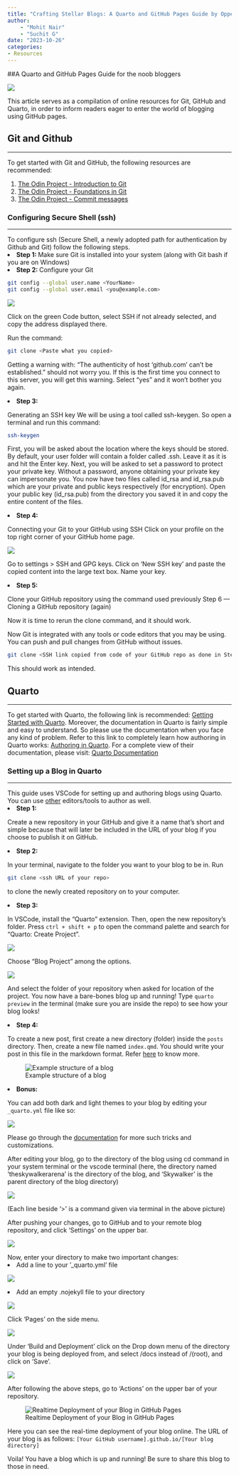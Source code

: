 ```yaml
---
title: "Crafting Stellar Blogs: A Quarto and GitHub Pages Guide by Oppenheimer and Skywalker"
author: 
    - "Mohit Nair"
    - "Suchit G"
date: "2023-10-26"
categories:
- Resources
---
```


##A Quarto and GitHub Pages Guide for the noob bloggers

![](thumbnail.jpg)

This article serves as a compilation of online resources for Git, GitHub and Quarto, in order to inform readers eager to enter the world of blogging using GitHub pages. 

## Git and Github
***
To get started with Git and GitHub, the following resources are recommended:
<ol>
<li><a href = "https://www.theodinproject.com/lessons/foundations-introduction-to-git">The Odin Project - Introduction to Git</a></li>
<li><a href = "https://www.theodinproject.com/lessons/foundations-git-basics">The Odin Project - Foundations in Git</a></li>
<li><a href = "https://www.theodinproject.com/lessons/foundations-commit-messages">The Odin Project - Commit messages</a></li>
</ol>

### Configuring Secure Shell (ssh)
***
To configure ssh (Secure Shell, a newly adopted path for authentication by Github and Git) follow the following steps.
<li><b>Step 1: </b>Make sure Git is installed into your system (along with Git bash if you are on Windows)</li>
<li><b>Step 2: </b>Configure your Git</li>
```bash
git config --global user.name <YourName>
git config --global user.email <you@example.com>
```
![](1.png)

Click on the green Code button, select SSH if not already selected, and copy the address displayed there.

Run the command: 
```bash
git clone <Paste what you copied>
```
Getting a warning with: “The authenticity of host ‘github.com’ can’t be established.” should not worry you. If this is the first time you connect to this server, you will get this warning. Select “yes” and it won’t bother you again.



<li><b>Step 3: </b></li>Generating an SSH key
We will be using a tool called ssh-keygen. So open a terminal and run this command:
```bash
ssh-keygen
```
First, you will be asked about the location where the keys should be stored. By default, your user folder will contain a folder called .ssh. Leave it as it is and hit the Enter key.
Next, you will be asked to set a password to protect your private key. Without a password, anyone obtaining your private key can impersonate you.
You now have two files called id_rsa and id_rsa.pub which are your private and public keys respectively (for encryption).
Open your public key (id_rsa.pub) from the directory you saved it in and copy the entire content of the files.

<li><b>Step 4: </b></li>Connecting your Git to your GitHub using SSH
Click on your profile on the top right corner of your GitHub home page.






![](2.png)








Go to settings > SSH and GPG keys.
Click on 'New SSH key' and paste the copied content into the large text box. Name your key.

<li><b>Step 5: </b></li>Clone your GitHub repository using the command used previously
Step 6 — Cloning a GitHub repository (again)

Now it is time to rerun the clone command, and it should work.

Now Git is integrated with any tools or code editors that you may be using. You can push and pull changes from GitHub without issues.
```bash
git clone <SSH link copied from code of your GitHub repo as done in Step 2>
```
This should work as intended.




## Quarto
***
To get started with Quarto, the following link is recommended: <a href = "https://quarto.org/docs/get-started/">Getting Started with Quarto</a>.
Moreover, the documentation in Quarto is fairly simple and easy to understand. So please use the documentation when you face any kind of problem.
Refer to this link to completely learn how authoring in Quarto works: <a href = "https://quarto.org/docs/get-started/authoring/vscode.html">Authoring in Quarto</a>. For a complete view of their documentation, please visit: <a href = "https://quarto.org/docs/guide/">Quarto Documentation</a>

### Setting up a Blog in Quarto
***
This guide uses VSCode for setting up and authoring blogs using Quarto. You can use [other](https://quarto.org/docs/get-started/) editors/tools to author as well.
<li><b>Step 1: </b></li> Create a new repository in your GitHub and give it a name that's short and simple because that will later be included in the URL of your blog if you choose to publish it on GitHub.

<li><b>Step 2: </b></li> In your terminal, navigate to the folder you want to your blog to be in. Run
```bash
git clone <ssh URL of your repo>
```
to clone the newly created repository on to your computer.

<li><b>Step 3: </b></li> In VSCode, install the "Quarto" extension. Then, open the new repository's folder. Press `ctrl + shift + p` to open the command palette and search for "Quarto: Create Project".

![](3.png)

Choose "Blog Project" among the options.

![](4.png)

And select the folder of your repository when asked for location of the project. You now have a bare-bones blog up and running! Type `quarto preview` in the terminal (make sure you are inside the repo) to see how your blog looks!

<li><b>Step 4: </b></li> To create a new post, first create a new directory (folder) inside the `posts` directory. Then, create a new file named `index.qmd`. You should write your post in this file in the markdown format. Refer [here](https://quarto.org/docs/websites/website-blog.html) to know more.

![Example structure of a blog](6.png)

<li><b>Bonus: </b></li>
You can add both dark and light themes to your blog by editing your `_quarto.yml` file like so:

![](5.png)

Please go through the [documentation](https://quarto.org/docs/guide/) for more such tricks and customizations.

After editing your blog, go to the directory of the blog using cd command in your system terminal or the vscode terminal (here, the directory named 'theskywalkerarena' is the directory of the blog, and 'Skywalker' is the parent directory of the blog directory)

![](7.png)

(Each line beside '>' is a command given via terminal in the above picture)

After pushing your changes, go to GitHub and to your remote blog repository, and click 'Settings' on the upper bar.

![](8.png)

Now, enter your directory to make two important changes:
<li>Add a line to your '_quarto.yml' file</li>

![](13.png)

<li>Add an empty .nojekyll file to your directory</li>

![](14.png)

Click 'Pages' on the side menu.

![](9.png)

Under 'Build and Deployment' click on the Drop down menu of the directory your blog is being deployed from, and select /docs instead of /(root), and click on 'Save'.

![](10.png)

After following the above steps, go to 'Actions' on the upper bar of your repository.

![Realtime Deployment of your Blog in GitHub Pages](11.png)

Here you can see the real-time deployment of your blog online. The URL of your blog is as follows: ```[Your GitHub username].github.io/[Your blog directory]```

Voila! You have a blog which is up and running! Be sure to share this blog to those in need.
